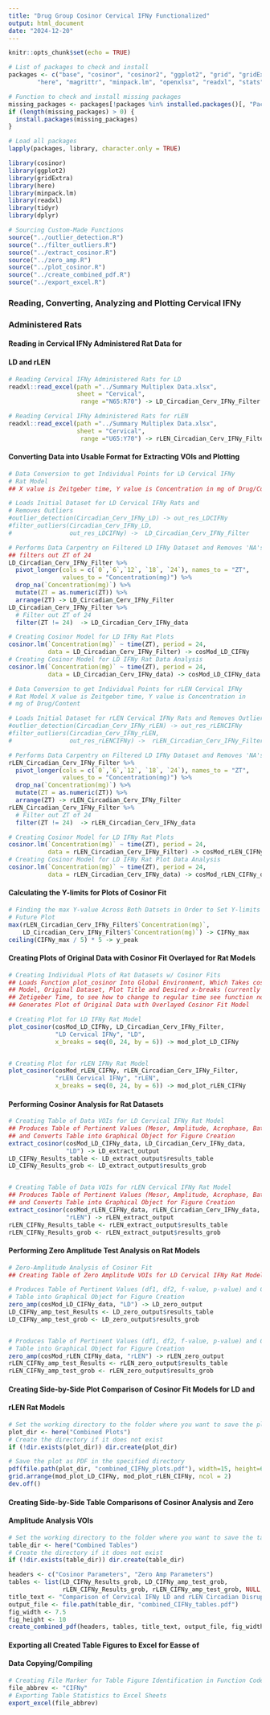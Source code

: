 ```yaml
---
title: "Drug Group Cosinor Cervical IFNy Functionalized"
output: html_document
date: "2024-12-20"
---
```


```r
knitr::opts_chunk$set(echo = TRUE)

# List of packages to check and install
packages <- c("base", "cosinor", "cosinor2", "ggplot2", "grid", "gridExtra",
        "here", "magrittr", "minpack.lm", "openxlsx", "readxl", "stats", "tidyr", "dplyr")

# Function to check and install missing packages
missing_packages <- packages[!packages %in% installed.packages()[, "Package"]]
if (length(missing_packages) > 0) {
  install.packages(missing_packages)
}

# Load all packages
lapply(packages, library, character.only = TRUE)

library(cosinor)
library(ggplot2)
library(gridExtra)
library(here)
library(minpack.lm)
library(readxl)
library(tidyr)
library(dplyr)
```


```r
# Sourcing Custom-Made Functions
source("../outlier_detection.R")
source("../filter_outliers.R")
source("../extract_cosinor.R")
source("../zero_amp.R")
source("../plot_cosinor.R")
source("../create_combined_pdf.R")
source("../export_excel.R")
```


### Reading, Converting, Analyzing and Plotting Cervical IFNy 
### Administered Rats 
#### Reading in Cervical IFNy Administered Rat Data for 
#### LD and rLEN
```r
# Reading Cervical IFNy Administered Rats for LD
readxl::read_excel(path ="../Summary Multiplex Data.xlsx",
                   sheet = "Cervical",
                    range ="N65:R70") -> LD_Circadian_Cerv_IFNy_Filter

# Reading Cervical IFNy Administered Rats for rLEN
readxl::read_excel(path ="../Summary Multiplex Data.xlsx",
                   sheet = "Cervical",
                    range ="U65:Y70") -> rLEN_Circadian_Cerv_IFNy_Filter
```


#### Converting Data into Usable Format for Extracting VOIs and Plotting
```r
# Data Conversion to get Individual Points for LD Cervical IFNy 
# Rat Model
## X value is Zeitgeber time, Y value is Concentration in mg of Drug/Content

# Loads Initial Dataset for LD Cervical IFNy Rats and 
# Removes Outliers
#outlier_detection(Circadian_Cerv_IFNy_LD) -> out_res_LDCIFNy
#filter_outliers(Circadian_Cerv_IFNy_LD, 
#                out_res_LDCIFNy) ->  LD_Circadian_Cerv_IFNy_Filter

# Performs Data Carpentry on Filtered LD IFNy Dataset and Removes 'NA's,
## filters out ZT of 24
LD_Circadian_Cerv_IFNy_Filter %>%
  pivot_longer(cols = c(`0`,`6`,`12`, `18`, `24`), names_to = "ZT", 
               values_to = "Concentration(mg)") %>%
  drop_na(`Concentration(mg)`) %>%
  mutate(ZT = as.numeric(ZT)) %>%
  arrange(ZT) -> LD_Circadian_Cerv_IFNy_Filter
LD_Circadian_Cerv_IFNy_Filter %>%
  # Filter out ZT of 24
  filter(ZT != 24)  -> LD_Circadian_Cerv_IFNy_data

# Creating Cosinor Model for LD IFNy Rat Plots
cosinor.lm(`Concentration(mg)` ~ time(ZT), period = 24,
           data = LD_Circadian_Cerv_IFNy_Filter) -> cosMod_LD_CIFNy
# Creating Cosinor Model for LD IFNy Rat Data Analysis
cosinor.lm(`Concentration(mg)` ~ time(ZT), period = 24,
           data = LD_Circadian_Cerv_IFNy_data) -> cosMod_LD_CIFNy_data
```

```r
# Data Conversion to get Individual Points for rLEN Cervical IFNy 
# Rat Model X value is Zeitgeber time, Y value is Concentration in 
# mg of Drug/Content

# Loads Initial Dataset for rLEN Cervical IFNy Rats and Removes Outliers
#outlier_detection(Circadian_Cerv_IFNy_rLEN) -> out_res_rLENCIFNy
#filter_outliers(Circadian_Cerv_IFNy_rLEN, 
#                out_res_rLENCIFNy) ->  rLEN_Circadian_Cerv_IFNy_Filter

# Performs Data Carpentry on Filtered LD IFNy Dataset and Removes 'NA's
rLEN_Circadian_Cerv_IFNy_Filter %>%
  pivot_longer(cols = c(`0`,`6`,`12`, `18`, `24`), names_to = "ZT", 
               values_to = "Concentration(mg)") %>%
  drop_na(`Concentration(mg)`) %>%
  mutate(ZT = as.numeric(ZT)) %>%
  arrange(ZT) -> rLEN_Circadian_Cerv_IFNy_Filter
rLEN_Circadian_Cerv_IFNy_Filter %>%
  # Filter out ZT of 24
  filter(ZT != 24)  -> rLEN_Circadian_Cerv_IFNy_data

# Creating Cosinor Model for LD IFNy Rat Plots
cosinor.lm(`Concentration(mg)` ~ time(ZT), period = 24,
           data = rLEN_Circadian_Cerv_IFNy_Filter) -> cosMod_rLEN_CIFNy
# Creating Cosinor Model for LD IFNy Rat Plot Data Analysis
cosinor.lm(`Concentration(mg)` ~ time(ZT), period = 24,
           data = rLEN_Circadian_Cerv_IFNy_data) -> cosMod_rLEN_CIFNy_data
```


#### Calculating the Y-limits for Plots of Cosinor Fit
```r
# Finding the max Y-value Across Both Datsets in Order to Set Y-limits of 
# Future Plot
max(rLEN_Circadian_Cerv_IFNy_Filter$`Concentration(mg)`, 
    LD_Circadian_Cerv_IFNy_Filter$`Concentration(mg)`) -> CIFNy_max
ceiling(CIFNy_max / 5) * 5 -> y_peak
```


#### Creating Plots of Original Data with Cosinor Fit Overlayed for Rat Models
```r
# Creating Individual Plots of Rat Datasets w/ Cosinor Fits
## Loads Function plot_cosinor Into Global Environment, Which Takes cosMod 
## Model, Original Dataset, Plot Title and Desired x-breaks (currently set for
## Zetigeber Time, to see how to change to regular time see function notes) and
## Generates Plot of Original Data with Overlayed Cosinor Fit Model

# Creating Plot for LD IFNy Rat Model
plot_cosinor(cosMod_LD_CIFNy, LD_Circadian_Cerv_IFNy_Filter, 
             "LD Cervical IFNy", "LD",
             x_breaks = seq(0, 24, by = 6)) -> mod_plot_LD_CIFNy


# Creating Plot for rLEN IFNy Rat Model
plot_cosinor(cosMod_rLEN_CIFNy, rLEN_Circadian_Cerv_IFNy_Filter, 
             "rLEN Cervical IFNy", "rLEN",
             x_breaks = seq(0, 24, by = 6)) -> mod_plot_rLEN_CIFNy
```


#### Performing Cosinor Analysis for Rat Datasets
```r
# Creating Table of Data VOIs for LD Cervical IFNy Rat Model
## Produces Table of Pertinent Values (Mesor, Amplitude, Acrophase, Bathyphase)
## and Converts Table into Graphical Object for Figure Creation
extract_cosinor(cosMod_LD_CIFNy_data, LD_Circadian_Cerv_IFNy_data,
                "LD") -> LD_extract_output
LD_CIFNy_Results_table <- LD_extract_output$results_table
LD_CIFNy_Results_grob <- LD_extract_output$results_grob


# Creating Table of Data VOIs for rLEN Cervical IFNy Rat Model
## Produces Table of Pertinent Values (Mesor, Amplitude, Acrophase, Bathyphase)
## and Converts Table into Graphical Object for Figure Creation
extract_cosinor(cosMod_rLEN_CIFNy_data, rLEN_Circadian_Cerv_IFNy_data,
                "rLEN") -> rLEN_extract_output
rLEN_CIFNy_Results_table <- rLEN_extract_output$results_table
rLEN_CIFNy_Results_grob <- rLEN_extract_output$results_grob
```


#### Performing Zero Amplitude Test Analysis on Rat Models
```r
# Zero-Amplitude Analysis of Cosinor Fit
## Creating Table of Zero Amplitude VOIs for LD Cervical IFNy Rat Model

# Produces Table of Pertinent Values (df1, df2, f-value, p-value) and Converts 
# Table into Graphical Object for Figure Creation
zero_amp(cosMod_LD_CIFNy_data, "LD") -> LD_zero_output
LD_CIFNy_amp_test_Results <- LD_zero_output$results_table
LD_CIFNy_amp_test_grob <- LD_zero_output$results_grob


# Produces Table of Pertinent Values (df1, df2, f-value, p-value) and Converts 
# Table into Graphical Object for Figure Creation
zero_amp(cosMod_rLEN_CIFNy_data, "rLEN") -> rLEN_zero_output
rLEN_CIFNy_amp_test_Results <- rLEN_zero_output$results_table
rLEN_CIFNy_amp_test_grob <- rLEN_zero_output$results_grob
```


#### Creating Side-by-Side Plot Comparison of Cosinor Fit Models for LD and 
#### rLEN Rat Models
```r
# Set the working directory to the folder where you want to save the plot
plot_dir <- here("Combined Plots")
# Create the directory if it does not exist
if (!dir.exists(plot_dir)) dir.create(plot_dir)  

# Save the plot as PDF in the specified directory
pdf(file.path(plot_dir, "combined_CIFNy_plots.pdf"), width=15, height=6)
grid.arrange(mod_plot_LD_CIFNy, mod_plot_rLEN_CIFNy, ncol = 2)
dev.off()
```


#### Creating Side-by-Side Table Comparisons of Cosinor Analysis and Zero
#### Amplitude Analysis VOIs
```r
# Set the working directory to the folder where you want to save the tables
table_dir <- here("Combined Tables")
# Create the directory if it does not exist
if (!dir.exists(table_dir)) dir.create(table_dir)  

headers <- c("Cosinor Parameters", "Zero Amp Parameters")
tables <- list(LD_CIFNy_Results_grob, LD_CIFNy_amp_test_grob, 
               rLEN_CIFNy_Results_grob, rLEN_CIFNy_amp_test_grob, NULL, NULL)
title_text <- "Comparison of Cervical IFNy LD and rLEN Circadian Disruption Values"
output_file <- file.path(table_dir, "combined_CIFNy_tables.pdf")
fig_width <- 7.5
fig_height <- 10
create_combined_pdf(headers, tables, title_text, output_file, fig_width, fig_height)
```
#### Exporting all Created Table Figures to Excel for Easse of
#### Data Copying/Compiling
```r
# Creating File Marker for Table Figure Identification in Function Code
file_abbrev <- "CIFNy"
# Exporting Table Statistics to Excel Sheets
export_excel(file_abbrev)
```